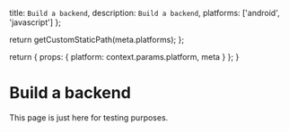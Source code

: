 
  title: `Build a backend`,
  description: `Build a backend`,
  platforms: ['android', 'javascript']
};

  return getCustomStaticPath(meta.platforms);
};

  return {
    props: {
      platform: context.params.platform,
      meta
    }
  };
}

# Build a backend

This page is just here for testing purposes.


